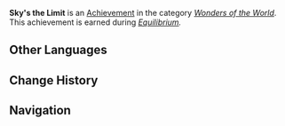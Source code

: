 {{Achievement Infobox
|title        = 
|id           = 84019
|order id     = 4020
|category     = Wonders of the World
|description  = Reach [[Liyue]]'s "[[Jade Chamber|mansion in the sky]]".
|requirements = Earned during ''[[Equilibrium]].''
|primogems    = 5
|tracking     = 
|hidden       = 1
|quest        = A New Star Approaches
|type         = Quest
}}
'''Sky's the Limit''' is an [[Achievement]] in the category ''[[Wonders of the World]]''. This achievement is earned during ''[[Equilibrium]].''
<!--
==Trivia==

==Video Guides==
{{EVT
|video1   = 
|caption1 = 
}}
-->
==Other Languages==
{{Other Languages
|en      = Sky's the Limit
|zhs     = 一步登天
|zhs_rm  = Yībùdēngtiān
|zht     = 一步登天
|zht_rm  = Yībùdēngtiān
|zh_tl   = One Step to the Sky
|ja      = ひとっ飛びで天まで
|ja_rm   = Hitottobi de Ten Made
|ja_tl   = With a One Jump to the Sky
|ko      = 일보등천
|ko_rm   = 
|ko_tl   = 
|es      = Al infinito y más allá
|es_tl   = 
|fr      = Monté/Montée au ciel
|fr_tl   = Ascended to Heaven <small>(male/female)<small>
|ru      = Небо не предел
|ru_tl   = 
|th      = ก้าวสู่สวรรค์
|th_rm   = 
|th_tl   = 
|vi      = Một bước lên trời
|vi_tl   = 
|de      = Mit einem Fuß im Himmel
|de_tl   = With One Foot in the Sky
|id      = Melangkah Menuju Langit
|id_tl   = Stepping Into the Sky
|pt      = O céu é o limite
|pt_tl   = 
}}

==Change History==
{{Change History|1.1}}
<!--
==References==
{{Reflist}}
-->
==Navigation==
{{Achievement Navbox|Wonders of the World|Quest}}